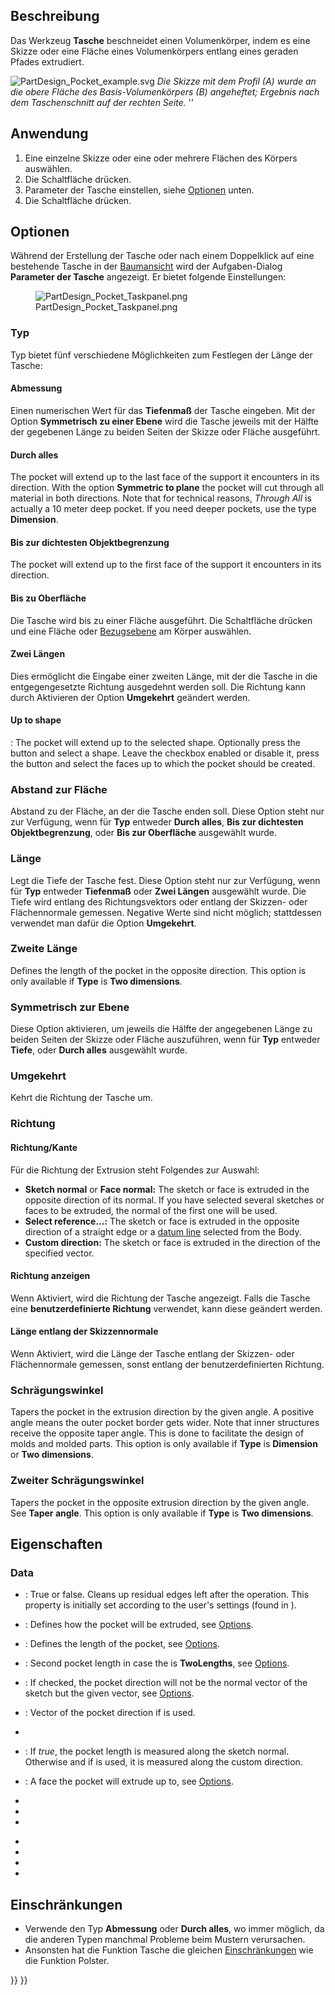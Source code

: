 <languages/>

{{Docnav/de
|[[PartDesign_AdditiveWedge/de|Additives Prisma]]
|[[PartDesign_Hole/de|Bohrung]]
|[[PartDesign_Workbench/de|PartDesign]]
|IconL=PartDesign_AdditiveWedge.svg
|IconR=PartDesign_Hole.svg
|IconC=Workbench_PartDesign.svg
}}

{{GuiCommand/de
|Name=PartDesign Pocket
|Name/de=PartDesign Tasche
|MenuLocation=PartDesign → Objekte abziehen → Tasche
|Workbenches=[[PartDesign_Workbench/de|PartDesign]]
|SeeAlso=[[PartDesign_Pad/de|PartDesign Aufpolsterung]]
}}

<span id="Description"></span>
==Beschreibung==

Das Werkzeug '''Tasche''' beschneidet einen Volumenkörper, indem es eine Skizze oder eine Fläche eines Volumenkörpers entlang eines geraden Pfades extrudiert.

[[File:PartDesign Pocket example.svg|none]]
''Die Skizze mit dem Profil (A) wurde an die obere Fläche des Basis-Volumenkörpers (B) angeheftet; Ergebnis nach dem Taschenschnitt auf der rechten Seite. '' ''

<span id="Usage"></span>
==Anwendung==

# Eine einzelne Skizze oder eine oder mehrere Flächen des Körpers auswählen.
# Die Schaltfläche {{Button|[[Image:PartDesign_Pocket.svg|16px]] [[PartDesign_Pocket/de|Tasche]]}} drücken.
# Parameter der Tasche einstellen, siehe [[#Optionen|Optionen]] unten.
# Die Schaltfläche {{Button|OK}} drücken.

<span id="Options"></span>
==Optionen==

Während der Erstellung der Tasche oder nach einem Doppelklick auf eine bestehende Tasche in der [[Tree_view/de|Baumansicht]] wird der Aufgaben-Dialog '''Parameter der Tasche''' angezeigt. Er bietet folgende Einstellungen:

[[Image:PartDesign_Pocket_Taskpanel.png|frame|left]]

<span id="Type"></span>
===Typ===

Typ bietet fünf verschiedene Möglichkeiten zum Festlegen der Länge der Tasche:

<span id="Dimension"></span>
====Abmessung====

Einen numerischen Wert für das '''Tiefenmaß''' der Tasche eingeben. Mit der Option '''Symmetrisch zu einer Ebene''' wird die Tasche jeweils mit der Hälfte der gegebenen Länge zu beiden Seiten der Skizze oder Fläche ausgeführt.

<span id="Through_all"></span>
====Durch alles====

The pocket will extend up to the last face of the support it encounters in its direction. With the option '''Symmetric to plane''' the pocket will cut through all material in both directions. Note that for technical reasons, ''Through All'' is actually a 10 meter deep pocket. If you need deeper pockets, use the type '''Dimension'''.

<span id="To_first"></span>
====Bis zur dichtesten Objektbegrenzung====

The pocket will extend up to the first face of the support it encounters in its direction.

<span id="Up_to_face"></span>
====Bis zu Oberfläche====

Die Tasche wird bis zu einer Fläche ausgeführt. Die Schaltfläche {{Button|Fläche auswählen}} drücken und eine Fläche oder [[PartDesign_Plane/de|Bezugsebene]] am Körper auswählen.

<span id="Two_dimensions"></span>
====Zwei Längen====

Dies ermöglicht die Eingabe einer zweiten Länge, mit der die Tasche in die entgegengesetzte Richtung ausgedehnt werden soll. Die Richtung kann durch Aktivieren der Option '''Umgekehrt''' geändert werden.

====Up to shape====

{{Version|1.0}}: The pocket will extend up to the selected shape. Optionally press the {{Button|Select shape}} button and select a shape. Leave the {{Button|Select all faces}} checkbox enabled or disable it, press the {{Button|Select}} button and select the faces up to which the pocket should be created.

<span id="Offset_to_face"></span>
===Abstand zur Fläche===

Abstand zu der Fläche, an der die Tasche enden soll. Diese Option steht nur zur Verfügung, wenn für '''Typ''' entweder '''Durch alles''', '''Bis zur dichtesten Objektbegrenzung''',  oder '''Bis zur Oberfläche''' ausgewählt wurde.

<span id="Length"></span>
===Länge===

Legt die Tiefe der Tasche fest. Diese Option steht nur zur Verfügung, wenn für '''Typ''' entweder '''Tiefenmaß''' oder '''Zwei Längen''' ausgewählt wurde. Die Tiefe wird entlang des Richtungsvektors oder entlang der Skizzen- oder Flächennormale gemessen. Negative Werte sind nicht möglich; stattdessen verwendet man dafür die Option '''Umgekehrt'''.

<span id="2nd_length"></span>
===Zweite Länge===

Defines the length of the pocket in the opposite direction. This option is only available if '''Type''' is '''Two dimensions'''.

<span id="Symmetric_to_plane"></span>
===Symmetrisch zur Ebene ===

Diese Option aktivieren, um jeweils die Hälfte der angegebenen Länge zu beiden Seiten der Skizze oder Fläche auszuführen, wenn für '''Typ''' entweder '''Tiefe''', oder '''Durch alles''' ausgewählt wurde.

<span id="Reversed"></span>
===Umgekehrt===

Kehrt die Richtung der Tasche um.

<span id="Direction"></span>
===Richtung===

<span id="Direction/edge"></span>
==== Richtung/Kante ====

Für die Richtung der Extrusion steht Folgendes zur Auswahl:

* '''Sketch normal''' or '''Face normal:''' The sketch or face is extruded in the opposite direction of its normal. If you have selected several sketches or faces to be extruded, the normal of the first one will be used.
* '''Select reference...:''' The sketch or face is extruded in the opposite direction of a straight edge or a [[PartDesign_Line|datum line]] selected from the Body.
* '''Custom direction:''' The sketch or face is extruded in the direction of the specified vector.

<span id="Show_direction"></span>
====Richtung anzeigen====

Wenn Aktiviert, wird die Richtung der Tasche angezeigt. Falls die Tasche eine '''benutzerdefinierte Richtung''' verwendet, kann diese geändert werden.

<span id="Length_along_sketch_normal"></span>
====Länge entlang der Skizzennormale====

Wenn Aktiviert, wird die Länge der Tasche entlang der Skizzen- oder Flächennormale gemessen, sonst entlang der benutzerdefinierten Richtung.

<span id="Taper_angle"></span>
===Schrägungswinkel===

Tapers the pocket in the extrusion direction by the given angle. A positive angle means the outer pocket border gets wider. Note that inner structures receive the opposite taper angle. This is done to facilitate the design of molds and molded parts. This option is only available if '''Type''' is '''Dimension''' or '''Two dimensions'''.

<span id="2nd_taper_angle"></span>
===Zweiter Schrägungswinkel===

Tapers the pocket in the opposite extrusion direction by the given angle. See '''Taper angle'''. This option is only available if '''Type''' is '''Two dimensions'''.

<span id="Properties"></span>
==Eigenschaften==

===Data===

{{TitleProperty|Part Design}}

* {{PropertyData|Refine|Bool}}: True or false. Cleans up residual edges left after the operation. This property is initially set according to the user's settings (found in {{MenuCommand|Preferences → Part Design → General → Model settings}}).

{{TitleProperty|Pocket}}

* {{PropertyData|Type|Enumeration}}: Defines how the pocket will be extruded, see [[#Options|Options]].
* {{PropertyData|Length|Length}}: Defines the length of the pocket, see [[#Options|Options]].
* {{PropertyData|Length2|Length}}: Second pocket length in case the {{PropertyData|Type}} is '''TwoLengths''', see [[#Options|Options]].
* {{PropertyData|Use Custom Vector|Bool}}: If checked, the pocket direction will not be the normal vector of the sketch but the given vector, see [[#Options|Options]].
* {{PropertyData|Direction|Vector}}: Vector of the pocket direction if {{PropertyData|Use Custom Vector}} is used.
* {{PropertyData|Reference Axis|LinkSub}}
* {{PropertyData|Along Sketch Normal|Bool}}: If ''true'', the pocket length is measured along the sketch normal. Otherwise and if {{PropertyData|Use Custom Vector}} is used, it is measured along the custom direction.
* {{PropertyData|Up To Face|LinkSub}}: A face the pocket will extrude up to, see [[#Options|Options]].
* {{PropertyData|Offset|Length}}
* {{PropertyData|Taper Angle|Angle}}
* {{PropertyData|Taper Angle2|Angle}}

{{TitleProperty|Sketch Based}}

* {{PropertyData|Profile|LinkSub}}
* {{PropertyData|Midplane|Bool}}
* {{PropertyData|Reversed|Bool}}
* {{PropertyData|Allow Multi Face|Bool}}

<span id="Limitations"></span>
==Einschränkungen==

* Verwende den Typ '''Abmessung''' oder '''Durch alles''', wo immer möglich, da die anderen Typen manchmal Probleme beim Mustern verursachen.
* Ansonsten hat die Funktion Tasche die gleichen [[PartDesign_Pad/de#Einschränkungen|Einschränkungen]] wie die Funktion Polster.


{{Docnav/de
|[[PartDesign_AdditiveWedge/de|Additives Prisma]]
|[[PartDesign_Hole/de|Bohrung]]
|[[PartDesign_Workbench/de|PartDesign]]
|IconL=PartDesign_AdditiveWedge.svg
|IconR=PartDesign_Hole.svg
|IconC=Workbench_PartDesign.svg
}}

{{PartDesign Tools navi{{#translation:}}}}
{{Userdocnavi{{#translation:}}}}